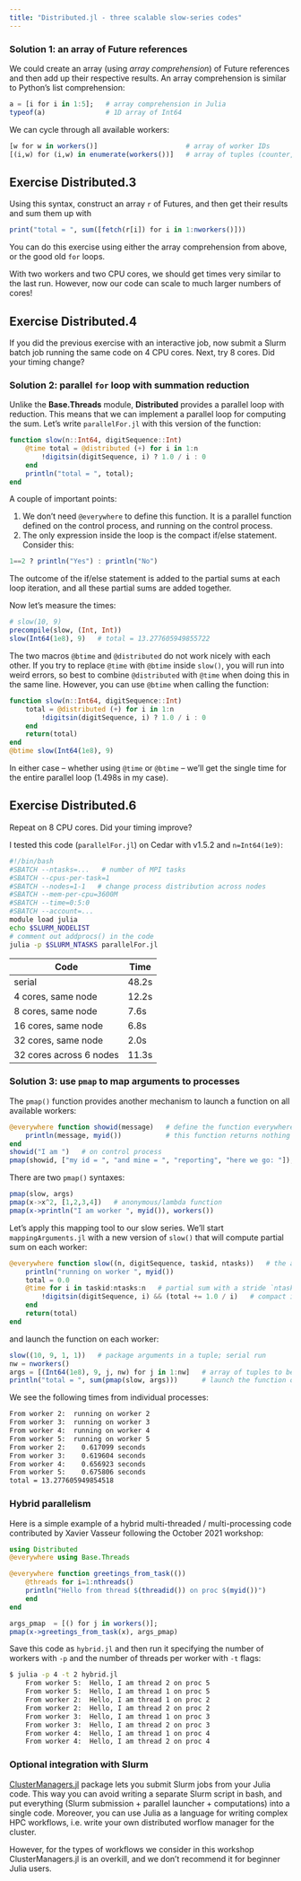 ```yaml
---
title: "Distributed.jl - three scalable slow-series codes"
---
```


### Solution 1: an array of Future references

We could create an array (using *array comprehension*) of Future references and then add up their respective
results. An array comprehension is similar to Python's list comprehension:

```jl
a = [i for i in 1:5];   # array comprehension in Julia
typeof(a)               # 1D array of Int64
```
We can cycle through all available workers:

```jl
[w for w in workers()]                      # array of worker IDs
[(i,w) for (i,w) in enumerate(workers())]   # array of tuples (counter, worker ID)
```

::: {.callout-caution collapse="true"}
## Exercise Distributed.3
Using this syntax, construct an array `r` of Futures, and then get their results and sum them up with
```jl
print("total = ", sum([fetch(r[i]) for i in 1:nworkers()]))
```
You can do this exercise using either the array comprehension from above, or the good old `for` loops.
:::

<!-- ```jl -->
<!-- r = [@spawnat w slow(Int64(1e8), 9, i, nworkers()) for (i,w) in enumerate(workers())] -->
<!-- print("total = ", sum([fetch(r[i]) for i in 1:nworkers()])) -->
<!-- # runtime with 2 simultaneous processes: 10.26+12.11s -->
<!-- ``` -->

With two workers and two CPU cores, we should get times very similar to the last run. However, now our code can scale to
much larger numbers of cores!

::: {.callout-caution collapse="true"}
## Exercise Distributed.4
If you did the previous exercise with an interactive job, now submit a Slurm batch job running the same code
on 4 CPU cores. Next, try 8 cores. Did your timing change?
:::

### Solution 2: parallel `for` loop with summation reduction

Unlike the **Base.Threads** module, **Distributed** provides a parallel loop with reduction. This means that we can
implement a parallel loop for computing the sum. Let's write `parallelFor.jl` with this version of the function:

```jl
function slow(n::Int64, digitSequence::Int)
    @time total = @distributed (+) for i in 1:n
        !digitsin(digitSequence, i) ? 1.0 / i : 0
    end
    println("total = ", total);
end
```

A couple of important points:

1. We don't need `@everywhere` to define this function. It is a parallel function defined on the control process, and
   running on the control process.
1. The only expression inside the loop is the compact if/else statement. Consider this:

```jl
1==2 ? println("Yes") : println("No")
```

The outcome of the if/else statement is added to the partial sums at each loop iteration, and all these partial sums are
added together.

Now let's measure the times:

```jl
# slow(10, 9)
precompile(slow, (Int, Int))
slow(Int64(1e8), 9)   # total = 13.277605949855722
```

<!-- > ### <font style="color:blue">Exercise "Distributed.5"</font> -->
<!-- > Switch from using `@time` to using `@btime` in this code. What changes did you have to make? -->

::: {.callout-note}
The two macros `@btime` and `@distributed` do not work nicely with each other. If you try to replace
`@time` with `@btime` inside `slow()`, you will run into weird errors, so best to combine `@distributed` with
`@time` when doing this in the same line. However, you can use `@btime` when calling the function:
```jl
function slow(n::Int64, digitSequence::Int)
    total = @distributed (+) for i in 1:n
        !digitsin(digitSequence, i) ? 1.0 / i : 0
    end
    return(total)
end
@btime slow(Int64(1e8), 9)
```
In either case -- whether using `@time` or `@btime` -- we'll get the single time for the entire parallel loop
(1.498s in my case).
:::

::: {.callout-caution collapse="true"}
## Exercise Distributed.6
Repeat on 8 CPU cores. Did your timing improve?
:::

I tested this code (`parallelFor.jl`) on Cedar with v1.5.2 and `n=Int64(1e9)`:

```sh
#!/bin/bash
#SBATCH --ntasks=...   # number of MPI tasks
#SBATCH --cpus-per-task=1
#SBATCH --nodes=1-1   # change process distribution across nodes
#SBATCH --mem-per-cpu=3600M
#SBATCH --time=0:5:0
#SBATCH --account=...
module load julia
echo $SLURM_NODELIST
# comment out addprocs() in the code
julia -p $SLURM_NTASKS parallelFor.jl
```

| Code | Time  |
| ------------- | ----- |
| serial              | 48.2s |
| 4 cores, same node  | 12.2s |
| 8 cores, same node  |  7.6s |
| 16 cores, same node |  6.8s |
| 32 cores, same node |  2.0s |
| 32 cores across 6 nodes | 11.3s |

### Solution 3: use `pmap` to map arguments to processes

The `pmap()` function provides another mechanism to launch a function on all available workers:

```jl
@everywhere function showid(message)   # define the function everywhere
    println(message, myid())           # this function returns nothing
end
showid("I am ")   # on control process
pmap(showid, ["my id = ", "and mine = ", "reporting", "here we go: "]);
```

There are two `pmap()` syntaxes:

```jl
pmap(slow, args)
pmap(x->x^2, [1,2,3,4])   # anonymous/lambda function
pmap(x->println("I am worker ", myid()), workers())
```

Let's apply this mapping tool to our slow series. We'll start `mappingArguments.jl` with a new version of
`slow()` that will compute partial sum on each worker:

```jl
@everywhere function slow((n, digitSequence, taskid, ntasks))   # the argument is now a tuple
    println("running on worker ", myid())
	total = 0.0
	@time for i in taskid:ntasks:n   # partial sum with a stride `ntasks`
        !digitsin(digitSequence, i) && (total += 1.0 / i)   # compact if statement (similar to bash)
    end
    return(total)
end
```

and launch the function on each worker:

```jl
slow((10, 9, 1, 1))   # package arguments in a tuple; serial run
nw = nworkers()
args = [(Int64(1e8), 9, j, nw) for j in 1:nw]   # array of tuples to be mapped to workers
println("total = ", sum(pmap(slow, args)))      # launch the function on each worker and sum the results
```

We see the following times from individual processes:

```sh
From worker 2:	running on worker 2
From worker 3:	running on worker 3
From worker 4:	running on worker 4
From worker 5:	running on worker 5
From worker 2:	  0.617099 seconds
From worker 3:	  0.619604 seconds
From worker 4:	  0.656923 seconds
From worker 5:	  0.675806 seconds
total = 13.277605949854518
```

### Hybrid parallelism

Here is a simple example of a hybrid multi-threaded / multi-processing code contributed by Xavier Vasseur following the
October 2021 workshop:

```jl
using Distributed
@everywhere using Base.Threads

@everywhere function greetings_from_task(())
    @threads for i=1:nthreads()
	println("Hello from thread $(threadid()) on proc $(myid())")
    end
end

args_pmap  = [() for j in workers()];
pmap(x->greetings_from_task(x), args_pmap)

```

Save this code as `hybrid.jl` and then run it specifying the number of workers with `-p` and the number of threads per
worker with `-t` flags:

```sh
$ julia -p 4 -t 2 hybrid.jl
    From worker 5:	Hello, I am thread 2 on proc 5
    From worker 5:	Hello, I am thread 1 on proc 5
    From worker 2:	Hello, I am thread 1 on proc 2
    From worker 2:	Hello, I am thread 2 on proc 2
    From worker 3:	Hello, I am thread 1 on proc 3
    From worker 3:	Hello, I am thread 2 on proc 3
    From worker 4:	Hello, I am thread 1 on proc 4
    From worker 4:	Hello, I am thread 2 on proc 4
```

### Optional integration with Slurm

[ClusterManagers.jl](https://github.com/JuliaParallel/ClusterManagers.jl) package lets you submit Slurm jobs from your
Julia code. This way you can avoid writing a separate Slurm script in bash, and put everything (Slurm submission +
parallel launcher + computations) into a single code. Moreover, you can use Julia as a language for writing complex HPC
workflows, i.e. write your own distributed worflow manager for the cluster.

However, for the types of workflows we consider in this workshop ClusterManagers.jl is an overkill, and we don't
recommend it for beginner Julia users.
